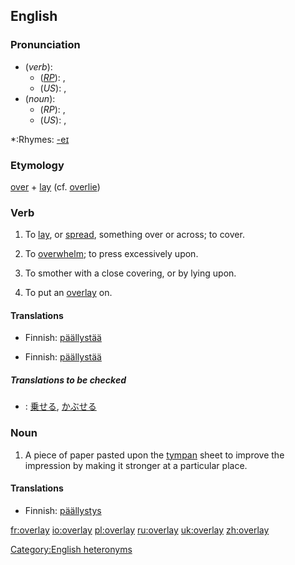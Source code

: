 {{wikipediadab}}
==English==
===Pronunciation===
*(''verb''):
**(''[[RP]]''): {{IPA|/ˌəʊvəˈleɪ/}}, {{SAMPA|/%@Uv@"leI/}}
**(''US''): {{IPA|/ˌoʊvɚˈleɪ/}}, {{SAMPA|/%oUv@`"leI/}}
*(''noun''):
**(''RP''): {{IPA|/ˈəʊvəleɪ/}}, {{SAMPA|/"@Uv@leI/}}
**(''US''): {{IPA|/ˈoʊvɚleɪ/}}, {{SAMPA|/"oUv@`leI/}}
[[Category:English heteronyms]]
*:Rhymes: [[Rhymes:English:-eɪ|-eɪ]]

===Etymology===
[[over]] + [[lay]] (cf. [[overlie]])

===Verb===
{{en-verb|overlays|overlaying|overlaid}}

#{{transitive}} To [[lay]], or [[spread]], something over or across; to cover.
#To [[overwhelm]]; to press excessively upon.
#{{transitive}} To smother with a close covering, or by lying upon.
#{{transitive}} {{printing}} To put an [[overlay#Noun|overlay]] on.

====Translations====
{{trans-top|To lay, or spread, something over or across; to cover}}
*Finnish: [[päällystää]]
{{trans-mid}}
{{trans-bottom}}

{{trans-top|To overwhelm; to press excessively upon}}
{{trans-mid}}
{{trans-bottom}}

{{trans-top|To smother with a close covering, or by lying upon}}
{{trans-mid}}
{{trans-bottom}}

{{trans-top|To put an overlay on}}
*Finnish: [[päällystää]]
{{trans-mid}}
{{trans-bottom}}

=====Translations to be checked=====
{{checktrans}}
{{top}}
*{{ttbc|Japanese}}: [[乗せる]], [[かぶせる]]
{{mid}}
{{bottom}}

===Noun===
{{en-noun}}

#{{printing}} A piece of paper pasted upon the [[tympan]] sheet to improve the impression by making it stronger at a particular place.

====Translations====
*Finnish: [[päällystys]]

[[fr:overlay]]
[[io:overlay]]
[[pl:overlay]]
[[ru:overlay]]
[[uk:overlay]]
[[zh:overlay]]